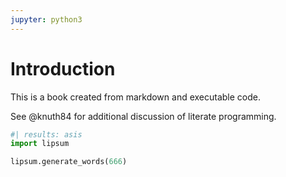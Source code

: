 ```yaml
---
jupyter: python3
---
```


# Introduction

This is a book created from markdown and executable code.

See @knuth84 for additional discussion of literate programming.

```python
#| results: asis
import lipsum

lipsum.generate_words(666)
```